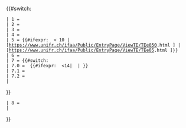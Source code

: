 {{#switch: {{Str mid|{{{1|}}}|2|1}}
 | 1 = [https://www.unifr.ch/ifaa/Public/EntryPage/ViewTE/TEe01.html {{{1|}}}]
 | 2 = [https://www.unifr.ch/ifaa/Public/EntryPage/ViewTE/TEe02.html {{{1|}}}]
 | 3 = [https://www.unifr.ch/ifaa/Public/EntryPage/ViewTE/TEe03.html {{{1|}}}]
 | 4 = [https://www.unifr.ch/ifaa/Public/EntryPage/ViewTE/TEe04.html {{{1|}}}]
 | 5 = {{#ifexpr: {{Str rep|{{Str mid|{{{1|}}}|4|2}}|.|}} < 10 |<!--
-->[https://www.unifr.ch/ifaa/Public/EntryPage/ViewTE/TEe050{{Str mid|{{{1|}}}|4|1}}.html {{{1|}}}] |<!--
-->[https://www.unifr.ch/ifaa/Public/EntryPage/ViewTE/TEe05{{Str mid|{{{1|}}}|4|2}}.html {{{1|}}}]}}
 | 6 = [https://www.unifr.ch/ifaa/Public/EntryPage/ViewTE/TEe06.html {{{1|}}}]
 | 7 = {{#switch: {{Str mid|{{{1|}}}|2|3}}
 | 7.0 =  {{#ifexpr: {{Str rep|{{Str mid|{{{1|}}}|8|2}}|.|}} <14|<!--
-->[https://www.unifr.ch/ifaa/Public/EntryPage/ViewTE/TEe0700.html {{{1|}}}] |<!--
-->[https://www.unifr.ch/ifaa/Public/EntryPage/ViewTE/TEe0700plus.html {{{1|}}}]}}
 | 7.1 = [https://www.unifr.ch/ifaa/Public/EntryPage/ViewTE/TEe0701.html {{{1|}}}]
 | 7.2 = [https://www.unifr.ch/ifaa/Public/EntryPage/ViewTE/TEe0702.html {{{1|}}}]
 | {{{1|}}}<!-- 格式无效。无法生成指向官方网站的外部链接。 -->
}}
 | 8 = [https://www.unifr.ch/ifaa/Public/EntryPage/ViewTE/TEe08.html {{{1|}}}]
 | {{{1|}}}<!-- 格式无效。无法生成指向官方网站的外部链接。 -->
}}<noinclude>{{Documentation}}
</noinclude>